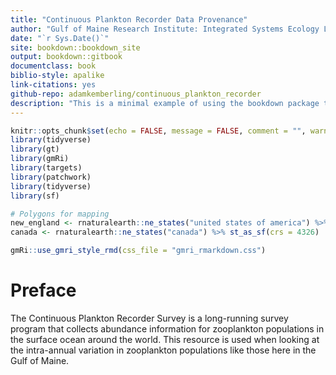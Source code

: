```yaml
---
title: "Continuous Plankton Recorder Data Provenance"
author: "Gulf of Maine Research Institute: Integrated Systems Ecology Laboratory"
date: "`r Sys.Date()`"
site: bookdown::bookdown_site
output: bookdown::gitbook
documentclass: book
biblio-style: apalike
link-citations: yes
github-repo: adamkemberling/continuous_plankton_recorder
description: "This is a minimal example of using the bookdown package to write documentation for a repository using Rmarkdown and bookdown. The output format for this example is bookdown::gitbook. Chapters are written individually using Rmarkdown"
---
```



```r
knitr::opts_chunk$set(echo = FALSE, message = FALSE, comment = "", warning = FALSE)
library(tidyverse)
library(gt)
library(gmRi)
library(targets)
library(patchwork)
library(tidyverse)
library(sf)

# Polygons for mapping
new_england <- rnaturalearth::ne_states("united states of america") %>% st_as_sf(crs = 4326)
canada <- rnaturalearth::ne_states("canada") %>% st_as_sf(crs = 4326)
```

```r
gmRi::use_gmri_style_rmd(css_file = "gmri_rmarkdown.css")
```

# Preface{-}

The Continuous Plankton Recorder Survey is a long-running survey program that collects abundance information for zooplankton populations in the surface ocean around the world. This resource is used when looking at the intra-annual variation in zooplankton populations like those here in the Gulf of Maine.

